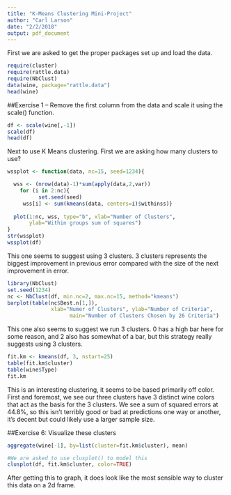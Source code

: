 ```yaml
---
title: "K-Means Clustering Mini-Project"
author: "Carl Larson"
date: "2/2/2018"
output: pdf_document
---
```


First we are asked to get the proper packages set up and load the data. 

```r
require(cluster)
require(rattle.data)
require(NbClust)
data(wine, package="rattle.data")
head(wine)
```

##Exercise 1 -- Remove the first column from the data and scale it using the scale() function.

```r
df <- scale(wine[,-1])
scale(df)
head(df)
```

Next to use K Means clustering. First we are asking how many clusters to use? 

```r
wssplot <- function(data, nc=15, seed=1234){

  wss <- (nrow(data)-1)*sum(apply(data,2,var))
    for (i in 2:nc){
		  set.seed(seed)
	 wss[i] <- sum(kmeans(data, centers=i)$withinss)}
	
  plot(1:nc, wss, type="b", xlab="Number of Clusters",
       ylab="Within groups sum of squares")
}
str(wssplot)
wssplot(df)

```

This one seems to suggest using 3 clusters. 3 clusters represents the biggest improvement in previous error compared with the size of the next improvement in error. 

```r
library(NbClust)
set.seed(1234)
nc <- NbClust(df, min.nc=2, max.nc=15, method="kmeans")
barplot(table(nc$Best.n[1,]),
	          xlab="Numer of Clusters", ylab="Number of Criteria",
		            main="Number of Clusters Chosen by 26 Criteria")

```

This one also seems to suggest we run 3 clusters. 0 has a high bar here for some reason, and 2 also has somewhat of a bar, but this strategy really suggests using 3 clusters.

```r
fit.km <- kmeans(df, 3, nstart=25)
table(fit.km$cluster)
table(wine$Type)
fit.km

```

This is an interesting clustering, it seems to be based primarily off color. First and foremost, we see our three clusters have 3 distinct wine colors that act as the basis for the 3 clusters. We see a sum of squared errors at 44.8%, so this isn't terribly good or bad at predictions one way or another, it's decent but could likely use a larger sample size. 

##Exercise 6: Visualize these clusters 

```r
aggregate(wine[-1], by=list(cluster=fit.km$cluster), mean)

#We are asked to use clusplot() to model this
clusplot(df, fit.km$cluster, color=TRUE)

```

After getting this to graph, it does look like the most sensible way to cluster this data on a 2d frame. 
